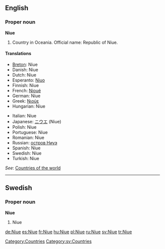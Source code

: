 ==English==

===Proper noun===
'''Niue'''

# Country in Oceania. Official name: Republic of Niue.

====Translations====
{{top}}
* [[Breton]]: Niue
* Danish: Niue
* Dutch: Niue
* Esperanto: [[Niuo]]
* Finnish: Niue
* French: [[Nioué]]
* German: Niue
* Greek: [[Νιούε]]
* Hungarian: Niue
{{mid}}
* Italian: Niue
* Japanese: [[ニウエ]] (Niue)
* Polish: Niue
* Portuguese: Niue
* Romanian: Niue
* Russian: [[остров Ниуэ]]
* Spanish: Niue
* Swedish: Niue
* Turkish: Niue
{{bottom}}

''See'': [[Appendix:Countries of the world|Countries of the world]]

[[Category:Countries]]
----

==Swedish==

===Proper noun===
'''Niue'''

# Niue

[[Category:sv:Countries]]

[[de:Niue]]
[[es:Niue]]
[[fr:Niue]]
[[hu:Niue]]
[[pl:Niue]]
[[ru:Niue]]
[[sv:Niue]]
[[tr:Niue]]